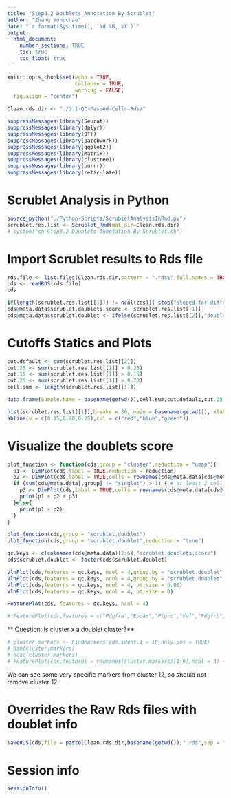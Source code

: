 ```yaml
---
title: "Step3.2 Doublets Annotation By Scrublet"
author: "Zhang Yongchao"
date: "`r format(Sys.time(), '%d %B, %Y')`"
output: 
  html_document:
    number_sections: TRUE
    toc: true
    toc_float: true
---
```


```r
knitr::opts_chunk$set(echo = TRUE,
                      collapse = TRUE,
                      warning = FALSE,
  fig.align = "center")
```


```r
Clean.rds.dir <- "./3.1-QC-Passed-Cells-Rds/"
```

```r
suppressMessages(library(Seurat))
suppressMessages(library(dplyr))
suppressMessages(library(DT))
suppressMessages(library(patchwork))
suppressMessages(library(ggplot2))
suppressMessages(library(Matrix))
suppressMessages(library(clustree))
suppressMessages(library(purrr))
suppressMessages(library(reticulate))
```


# Scrublet Analysis in Python

```r
source_python("./Python-Scripts/ScrubletAnalysisInRmd.py")
scrublet.res.list <- Scrublet_Rmd(mat_dir=Clean.rds.dir)
# system("sh Step3.2-Doublets-Annotation-By-Scrublet.sh")
```

# Import Scrublet results to Rds file

```r
rds.file <- list.files(Clean.rds.dir,pattern = ".rds$",full.names = TRUE)
cds <- readRDS(rds.file)
cds

if(length(scrublet.res.list[[1]]) != ncol(cds)){ stop("stoped for different length of cells.")}
cds@meta.data$scrublet.doublets.score <- scrublet.res.list[[1]]
cds@meta.data$scrublet.doublet <- ifelse(scrublet.res.list[[2]],"doublet","singlet")
```

# Cutoffs Statics and Plots

```r
cut.default <- sum(scrublet.res.list[[2]])
cut.25 <- sum(scrublet.res.list[[1]] > 0.25)
cut.15 <- sum(scrublet.res.list[[1]] > 0.15)
cut.20 <- sum(scrublet.res.list[[1]] > 0.20)
cell.sum <- length(scrublet.res.list[[1]])

data.frame(Sample.Name = basename(getwd()),cell.sum,cut.default,cut.25,cut.20,cut.15)
```

```r
hist(scrublet.res.list[[1]],breaks = 30, main = basename(getwd()), xlab = "scrublet score",ylab = "cell counts")
abline(v = c(0.15,0.20,0.25),col = c("red","blue","green"))
```


# Visualize the doublets score

```r
plot_function <- function(cds,group = "cluster",reduction = "umap"){
  p1 <- DimPlot(cds,label = TRUE,reduction = reduction)
  p2 <- DimPlot(cds,label = TRUE,cells = rownames(cds@meta.data[cds@meta.data[,group] == "singlet",]),reduction = reduction)
  if (sum(cds@meta.data[,group] != "singlet") > 1) { # at least 2 cell for each group
    p3 <- DimPlot(cds,label = TRUE,cells = rownames(cds@meta.data[cds@meta.data[,group] != "singlet",]),reduction = reduction)
    print(p1 + p2 + p3)
  }else{
    print(p1 + p2)
  }
}

plot_function(cds,group = "scrublet.doublet")
plot_function(cds,group = "scrublet.doublet",reduction = "tsne")
```



```r
qc.keys <- c(colnames(cds@meta.data)[2:6],"scrublet.doublets.score")
cds$scrublet.doublet <- factor(cds$scrublet.doublet)

VlnPlot(cds,features = qc.keys, ncol = 4,group.by = "scrublet.doublet",pt.size = 0.01)
VlnPlot(cds,features = qc.keys, ncol = 4,group.by = "scrublet.doublet",pt.size = 0)
VlnPlot(cds,features = qc.keys, ncol = 4, pt.size = 0.01)
VlnPlot(cds,features = qc.keys, ncol = 4, pt.size = 0)
```


```r
FeaturePlot(cds, features = qc.keys, ncol = 4)
```

```r
# FeaturePlot(cds,features = c("Pdgfra","Epcam","Ptprc","Vwf","Pdgfrb","Nrxn1",'Rgs5','Acta2','Cd34','Il33','Il1rl1'),ncol = 4) & NoLegend()
```

** Question: is cluster x a doublet cluster?**

```r
# cluster.markers <- FindMarkers(cds,ident.1 = 10,only.pos = TRUE)
# dim(cluster.markers)
# head(cluster.markers)
# FeaturePlot(cds,features = rownames(cluster.markers)[1:9],ncol = 3) + NoLegend()
```

We can see some very specific markers from cluster 12, so should not remove cluster 12.


# Overrides the Raw Rds files with doublet info

```r
saveRDS(cds,file = paste(Clean.rds.dir,basename(getwd()),".rds",sep = ""))
```


# Session info

```r
sessionInfo()
```


